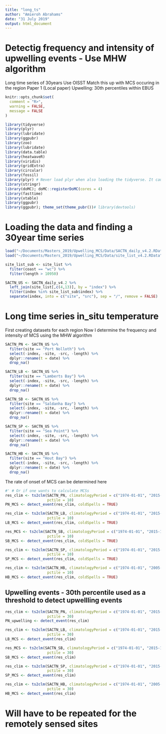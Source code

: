 ```yaml
---
title: "long_ts"
author: "Amieroh Abrahams"
date: "31 July 2019"
output: html_document
---
```


# Detectig frequency and intensity of upwelling events - Use MHW algorithm 
  Long time series of 30years
  Use OISST 
  Match this up with MCS occuring in the region
  Paper 1 (Local paper)
  Upwelling: 30th percentiles within EBUS
  

```r
knitr::opts_chunk$set(
  comment = "R>",
  warning = FALSE,
  message = FALSE 
)

library(tidyverse)
library(plyr)
library(lubridate)
library(ggpubr)
library(zoo)
library(lubridate)
library(data.table)
library(heatwaveR)
library(viridis)
library(gridExtra)
library(circular)
library(fossil)
library(plyr) # Never load plyr when also loading the tidyverse. It causes a lot of conflicts.
library(stringr)
library(doMC); doMC::registerDoMC(cores = 4)
library(fasttime)
library(xtable)
library(ggpubr)
library(ggpubr); theme_set(theme_pubr())# library(devtools)

```

# Loading the data and finding a 30year time series

```r
load("~/Documents/Masters_2019/Upwelling_MCS/Data/SACTN_daily_v4.2.RData")
load("~/Documents/Masters_2019/Upwelling_MCS/Data/site_list_v4.2.RData")

site_list_sub <- site_list %>%
  filter(coast == "wc") %>%
  filter(length > 10950) 

SACTN_US <- SACTN_daily_v4.2 %>%
  left_join(site_list[,c(4,13)], by = "index") %>%
  filter(index %in% site_list_sub$index) %>%
  separate(index, into = c("site", "src"), sep = "/", remove = FALSE) 
```

# Long time series in_situ temperature
  First creating datasets for each region
  Now I determine the frequency and intensity of MCS using the MHW algorithm
  
```r
SACTN_PN <- SACTN_US %>%
  filter(site == "Port Nolloth") %>%
  select(-index, -site, -src, -length) %>% 
  dplyr::rename(t = date) %>% 
  drop_na()

SACTN_LB <- SACTN_US %>%
  filter(site == "Lamberts Bay") %>%
  select(-index, -site, -src, -length) %>% 
  dplyr::rename(t = date) %>% 
  drop_na()

SACTN_SB <- SACTN_US %>%
  filter(site == "Saldanha Bay") %>%
  select(-index, -site, -src, -length) %>% 
  dplyr::rename(t = date) %>% 
  drop_na()

SACTN_SP <- SACTN_US %>%
  filter(site == "Sea Point") %>%
  select(-index, -site, -src, -length) %>% 
  dplyr::rename(t = date) %>% 
  drop_na()

SACTN_HB <- SACTN_US %>%
  filter(site == "Hout Bay") %>%
  select(-index, -site, -src, -length) %>% 
  dplyr::rename(t = date) %>% 
  drop_na()
```

  The rate of onset of MCS can be determined here

```r
#' # Or if one wants to calculate MCSs
res_clim <- ts2clm(SACTN_PN, climatologyPeriod = c("1974-01-01", "2015-12-31"),
                   pctile = 10)
PN_MCS <- detect_event(res_clim, coldSpells = TRUE)

res_clim <- ts2clm(SACTN_LB, climatologyPeriod = c("1974-01-01", "2015-12-31"),
                   pctile = 10)
LB_MCS <- detect_event(res_clim, coldSpells = TRUE)

res_MCS <- ts2clm(SACTN_SB, climatologyPeriod = c("1974-01-01", "2015-12-31"),
                   pctile = 10)
SB_MCS <- detect_event(res_clim, coldSpells = TRUE)

res_clim <- ts2clm(SACTN_SP, climatologyPeriod = c("1974-01-01", "2015-12-31"),
                   pctile = 10)
SP_MCS <- detect_event(res_clim, coldSpells = TRUE)

res_clim <- ts2clm(SACTN_HB, climatologyPeriod = c("1974-01-01", "2005-10-19"),
                   pctile = 10)
HB_MCS <- detect_event(res_clim, coldSpells = TRUE)
```

## Upwelling events - 30th percentile used as a threshold to detect upwellling events

```r
res_clim <- ts2clm(SACTN_PN, climatologyPeriod = c("1974-01-01", "2015-12-31"),
                   pctile = 30)
PN_upwelling <- detect_event(res_clim)

res_clim <- ts2clm(SACTN_LB, climatologyPeriod = c("1974-01-01", "2015-12-31"),
                   pctile = 30)
LB_MCS <- detect_event(res_clim)

res_MCS <- ts2clm(SACTN_SB, climatologyPeriod = c("1974-01-01", "2015-12-31"),
                   pctile = 30)
SB_MCS <- detect_event(res_clim)

res_clim <- ts2clm(SACTN_SP, climatologyPeriod = c("1974-01-01", "2015-12-31"),
                   pctile = 30)
SP_MCS <- detect_event(res_clim)

res_clim <- ts2clm(SACTN_HB, climatologyPeriod = c("1974-01-01", "2005-10-19"),
                   pctile = 30)
HB_MCS <- detect_event(res_clim)
```

# Will have to be repeated for the remotely sensed sites












